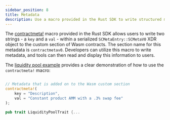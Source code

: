 ```yaml
---
sidebar_position: 8
title: Metadata
description: Use a macro provided in the Rust SDK to write structured metadata and use the tools available to read and display this information to users.
---
```


<head>
  <html className="some-extra-html-class" />
  <body className="other-extra-body-class" />
  <title>Write structured metadata.</title>
  <meta charSet="utf-8" />
  <meta name="twitter:card" content="summary" />
  <link
    rel="canonical"
    href="https://docusaurus.io/docs/markdown-features/head-metadata"
  />
</head>

The [contractmeta!] macro provided in the Rust SDK allows users to write two
strings - a `key` and a `val` - within a serialized `SCMetaEntry::SCMetaV0` XDR
object to the custom section of Wasm contracts. The section name for this
metadata is `contractmetav0`. Developers can utilize this macro to write
metadata, and tools can then read and display this information to users.

The [liquidity pool example] provides a clear demonstration of how to use the
`contractmeta!` macro:

```rust

// Metadata that is added on to the Wasm custom section
contractmeta!(
    key = "Description",
    val = "Constant product AMM with a .3% swap fee"
);

pub trait LiquidityPoolTrait {...
```

[contractmeta!]: https://docs.rs/soroban-sdk/0.9.2/soroban_sdk/macro.contractmeta.html
[liquidity pool example]: https://github.com/stellar/soroban-examples/blob/v0.9.2/liquidity_pool/src/lib.rs#L152-L155
